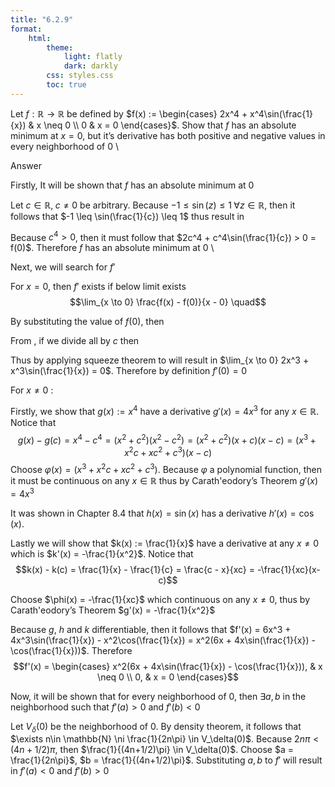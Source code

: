 ```yaml
---
title: "6.2.9"
format:
    html:
        theme:
            light: flatly
            dark: darkly
        css: styles.css
        toc: true
---
```


Let $f : \mathbb{R} \to \mathbb{R}$ be defined by $f(x) := 
\begin{cases}
    2x^4 + x^4\sin(\frac{1}{x}) & x \neq 0 \\
    0 & x = 0
\end{cases}$. Show that $f$ has an absolute minimum at $x = 0$, but it's derivative has both positive and negative values in every neighborhood of 0 \\

Answer

Firstly, It will be shown that $f$ has an absolute minimum at 0

Let $c \in \mathbb{R}, \; c \neq 0$ be arbitrary. Because $-1 \leq \sin(z) \leq 1 \; \forall z \in \mathbb{R}$, then it follows that $-1 \leq \sin(\frac{1}{c}) \leq 1$ thus result in 
\begin{equation}
    2c^4 - c^4 = c^4 \leq 2c^4 + c^4\sin(\frac{1}{c}) \leq 2c^4 + c^4 = 3c^4 \label{bound}
\end{equation}

Because $c^4 > 0$, then it must follow that $2c^4 + c^4\sin(\frac{1}{c}) > 0 = f(0)$. Therefore $f$ has an absolute minimum at 0 \\

Next, we will search for $f'$

For $x = 0$, then $f'$ exists if below limit exists $$\lim_{x \to 0} \frac{f(x) - f(0)}{x - 0} \quad$$

By substituting the value of $f(0)$, then
\begin{align*}
    \lim_{x \to 0} \frac{f(x) - f(0)}{x - 0} & = \lim_{x \to 0} \frac{f(x)}{x} = \lim_{x \to 0} \frac{2x^4 + x^4\sin(\frac{1}{x})}{x}  = \lim_{x \to 0} 2x^3 + x^3\sin(\frac{1}{x})
\end{align*}

From \ref{bound}, if we divide all by $c$ then
\begin{equation}
    x^3 \leq 2x^3 + x^3\sin(\frac{1}{x}) \leq 3x^3 \label{bounds}
\end{equation}

Thus by applying squeeze theorem to \ref{bounds} will result in $\lim_{x \to 0} 2x^3 + x^3\sin(\frac{1}{x}) = 0$. Therefore by definition $f'(0) = 0$

For $x \neq 0$ :

Firstly, we show that $g(x) := x^4$ have a derivative $g'(x) = 4x^3$ for any $x \in \mathbb{R}$. Notice that $$g(x) - g(c) = x^4 - c^4 = (x^2 + c^2)(x^2 - c^2) = (x^2 + c^2)(x + c)(x-c) = (x^3 + x^2c + xc^2 + c^3)(x-c)$$
Choose $\varphi(x) = (x^3 + x^2c + xc^2 + c^3)$. Because $\varphi$ a polynomial function, then it must be continuous on any $x \in \mathbb{R}$ thus by Carath\'eodory's Theorem $g'(x) = 4x^3$

It was shown in Chapter 8.4 that $h(x) = \sin(x)$ has a derivative $h'(x) = \cos(x)$.

Lastly we will show that $k(x) := \frac{1}{x}$ have a derivative at any $x \neq 0$ which is $k'(x) = -\frac{1}{x^2}$. Notice that $$k(x) - k(c) = \frac{1}{x} - \frac{1}{c} = \frac{c - x}{xc} = -\frac{1}{xc}(x-c)$$

Choose $\phi(x) = -\frac{1}{xc}$ which continuous on any $x \neq 0$, thus by Carath\'eodory's Theorem $g'(x) = -\frac{1}{x^2}$

Because $g$, $h$ and $k$ differentiable, then it follows that $f'(x) = 6x^3 + 4x^3\sin(\frac{1}{x}) - x^2\cos(\frac{1}{x}) = x^2(6x + 4x\sin(\frac{1}{x}) - \cos(\frac{1}{x}))$. Therefore $$f'(x) = \begin{cases}
    x^2(6x + 4x\sin(\frac{1}{x}) - \cos(\frac{1}{x})), & x \neq 0 \\
    0, & x = 0
\end{cases}$$

Now, it will be shown that for every neighborhood of 0, then $\exists a,b$ in the neighborhood such that $f'(a) > 0$ and $f'(b) < 0$

Let $V_\delta(0)$ be the neighborhood of 0. By density theorem, it follows that $\exists n\in \mathbb{N} \ni \frac{1}{2n\pi} \in V_\delta(0)$. Because $2n \pi < (4n + 1/2)\pi$, then $\frac{1}{(4n+1/2)\pi} \in V_\delta(0)$. Choose $a =  \frac{1}{2n\pi}$, $b = \frac{1}{(4n+1/2)\pi}$. Substituting $a,b$ to $f'$ will result in $f'(a) < 0$ and $f'(b) > 0$